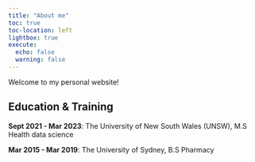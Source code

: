 ```yaml
---
title: "About me"
toc: true
toc-location: left
lightbox: true
execute: 
  echo: false
  warning: false
---
```


Welcome to my personal website! 


## Education & Training

**Sept 2021 - Mar 2023**: The University of New South Wales (UNSW), M.S Health data science

**Mar 2015 - Mar 2019**: The University of Sydney, B.S Pharmacy

